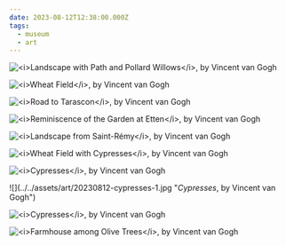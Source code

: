 ```yaml
---
date: 2023-08-12T12:38:00.000Z
tags:
  - museum
  - art
---
```

![](../../assets/art/20230812-landscape-with-path-and-pollard-willows.jpg "<i>Landscape with Path and Pollard Willows</i>, by Vincent van Gogh")

![](../../assets/art/20230812-wheat-field.jpg "<i>Wheat Field</i>, by Vincent van Gogh")

![](../../assets/art/20230812-the-road-to-tarascon.jpg "<i>Road to Tarascon</i>, by Vincent van Gogh")

![](../../assets/art/20230812-reminiscence-of-the-garden-at-etten.jpg "<i>Reminiscence of the Garden at Etten</i>, by Vincent van Gogh")

![](../../assets/art/20230812-landscape-from-saint-rémy.jpg "<i>Landscape from Saint-Rémy</i>, by Vincent van Gogh")

![](../../assets/art/20230812-wheat-field-with-cypresses.jpg "<i>Wheat Field with Cypresses</i>, by Vincent van Gogh")

![](../../assets/art/20230812-cypresses-3.jpg "<i>Cypresses</i>, by Vincent van Gogh")

<div className="grid md:grid-cols-2 gap-y-8 gap-x-4 [&_figure]:my-0">
  ![](../../assets/art/20230812-cypresses-1.jpg "<i>Cypresses</i>, by Vincent van Gogh")

  ![](../../assets/art/20230812-cypresses-2.jpg "<i>Cypresses</i>, by Vincent van Gogh")
</div>

![](../../assets/art/20230812-farmhouse-among-olive-trees.jpg "<i>Farmhouse among Olive Trees</i>, by Vincent van Gogh")


